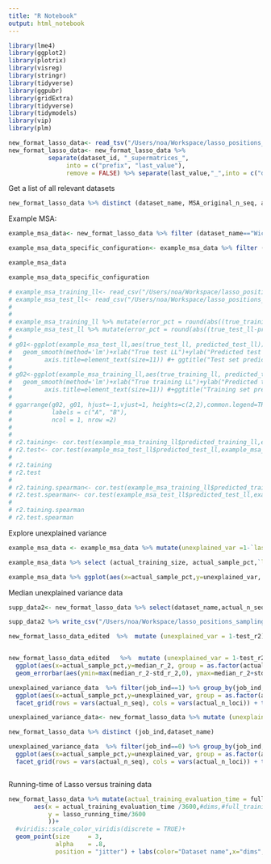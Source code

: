 ```yaml
---
title: "R Notebook"
output: html_notebook
---
```



```r
library(lme4)
library(ggplot2)
library(plotrix)
library(visreg)
library(stringr)
library(tidyverse)
library(ggpubr)
library(gridExtra)
library(tidyverse)
library(tidymodels)
library(vip) 
library(plm)
```


```r
new_format_lasso_data<- read_tsv("/Users/noa/Workspace/lasso_positions_sampling_results/f_lasso60.tsv")
new_format_lasso_data<- new_format_lasso_data %>% 
           separate(dataset_id, "_supermatrices_",
                into = c("prefix", "last_value"), 
                remove = FALSE) %>% separate(last_value,"_",into = c("dataset_name", "suffix")) %>%  select(-c("prefix","suffix"))
```

Get a list of all relevant datasets
```r
new_format_lasso_data %>% distinct (dataset_name, MSA_original_n_seq, actual_n_seq)
```




Example MSA:

```r
example_msa_data<- new_format_lasso_data %>% filter (dataset_name=="WickA3", actual_n_seq==60, actual_n_loci == 40000)

example_msa_data_specific_configuration<- example_msa_data %>% filter (actual_sample_pct==0.05, actual_training_size==1000)

example_msa_data

example_msa_data_specific_configuration

# example_msa_training_ll<- read_csv("/Users/noa/Workspace/lasso_positions_sampling_results/training_sitelh_df_prediction_Shen.csv")
# example_msa_test_ll<- read_csv("/Users/noa/Workspace/lasso_positions_sampling_results/test_sitelh_df_prediction_Shen.csv")
# 
# 
# example_msa_training_ll %>% mutate(error_pct = round(abs((true_training_ll-predicted_training_ll)/true_training_ll)*100,3)) %>% head(5)
# example_msa_test_ll %>% mutate(error_pct = round(abs((true_test_ll-predicted_test_ll)/true_test_ll)*100,3)) %>% head(5)
# 
# g01<-ggplot(example_msa_test_ll,aes(true_test_ll, predicted_test_ll)) +theme_classic()+
#   geom_smooth(method='lm')+xlab("True test LL")+ylab("Predicted test LL ")+geom_point()+ labs(title="")+theme(plot.title = element_text(hjust = 0.5))+ theme(plot.title = element_text(hjust = 0.5))+theme(axis.text=element_text(size=11),
#         axis.title=element_text(size=11)) #+ ggtitle("Test set predicted log-likelihood vs. true log-likelihood")
# 
# g02<-ggplot(example_msa_training_ll,aes(true_training_ll, predicted_training_ll)) +theme_classic()+
#   geom_smooth(method='lm')+xlab("True training LL")+ylab("Predicted training LL ")+geom_point()+ labs(title="")+theme(plot.title = element_text(hjust = 0.5))+ theme(plot.title = element_text(hjust = 0.5))+theme(axis.text=element_text(size=11),
#         axis.title=element_text(size=11)) #+ggtitle("Training set predicted log-likelihood vs. true log-likelihood")
# 
# ggarrange(g02, g01, hjust=-1,vjust=1, heights=c(2,2),common.legend=TRUE,
#           labels = c("A", "B"),
#           ncol = 1, nrow =2)
# 
# 
# r2.taining<- cor.test(example_msa_training_ll$predicted_training_ll,example_msa_training_ll$true_training_ll )
# r2.test<- cor.test(example_msa_test_ll$predicted_test_ll,example_msa_test_ll$true_test_ll )
# 
# r2.taining
# r2.test
# 
# r2.taining.spearman<- cor.test(example_msa_training_ll$predicted_training_ll,example_msa_training_ll$true_training_ll, method = "spearman" )
# r2.test.spearman<- cor.test(example_msa_test_ll$predicted_test_ll,example_msa_test_ll$true_test_ll, method = "spearman" )
# 
# r2.taining.spearman
# r2.test.spearman
```

Explore unexplained variance 
```r
example_msa_data <- example_msa_data %>% mutate(unexplained_var =1-`lasso_test_R^2`)

example_msa_data %>% select (actual_training_size, actual_sample_pct,`lasso_test_R^2`, unexplained_var)

example_msa_data %>% ggplot(aes(x=actual_sample_pct,y=unexplained_var, group = as.factor(actual_training_size), colour = as.factor(actual_training_size)))  + geom_point(size =3)+ geom_line()+ scale_x_continuous(breaks = c(0.01,0.025,0.05,0.1) ,labels = scales::percent) +labs(color="Training size",x="Sample percentage",y="Unexplained variance (%)", title="Percentage of unexplained variance on test set")  + scale_y_continuous(labels = scales::percent)+theme_classic() #+coord_cartesian(ylim = c(NA, 0.11))

```

Median unexplained variance data

```r
supp_data2<- new_format_lasso_data %>% select(dataset_name,actual_n_seq, actual_n_loci,actual_training_size, actual_sample_pct, number_loci_chosen ,`lasso_test_R^2`) %>% arrange(dataset_name)

supp_data2 %>% write_csv("/Users/noa/Workspace/lasso_positions_sampling_results/supp2.csv")

new_format_lasso_data_edited  %>%  mutate (unexplained_var = 1-test_r2) %>% group_by(actual_training_size, actual_sample_pct) %>%summarize(median_r_2 = median(test_r2),std_r_2 = sd(test_r2))


new_format_lasso_data_edited   %>%  mutate (unexplained_var = 1-test_r2) %>% group_by(actual_training_size, actual_sample_pct) %>%summarize(median_r_2 = median(unexplained_var),std_r_2 = sd(unexplained_var)) %>%
  ggplot(aes(x=actual_sample_pct,y=median_r_2, group = as.factor(actual_training_size), color = as.factor(actual_training_size))) +geom_line(size=1) + geom_point(size=2) + scale_x_continuous(labels = scales::percent,breaks = c(0.01,0.05,0.1)) +labs(color="Training size",x="Sample percentage",y="Unexplained variance (%)", title="Median percentage of unexplained variance on test sets") + scale_y_continuous(labels = scales::percent, expand = c(0,0)) +theme_classic()+# coord_cartesian(ylim = c(0, NA))+
  geom_errorbar(aes(ymin=max(median_r_2-std_r_2,0), ymax=median_r_2+std_r_2),position=position_dodge(0.005)) #+facet_wrap(~actual_training_size)
```




```r
                                                             
unexplained_variance_data  %>% filter(job_ind==1) %>% group_by(job_ind,actual_n_seq,actual_training_size, actual_sample_pct, actual_n_loci) %>%
  ggplot(aes(x=actual_sample_pct,y=unexplained_var, group = as.factor(actual_training_size), color = as.factor(actual_training_size))) +geom_line(size=1) + geom_point(size=2) + scale_x_continuous(labels = scales::percent,breaks = c(0.01,0.025,0.05,0.1)) +labs(color="Training size",x="Sample percentage",y="Unexplained variance (%)", title="Percentage of unexplained variance on test sets") + scale_y_continuous(labels = scales::percent, expand = c(0,0)) +theme_classic()+# coord_cartesian(ylim = c(0, NA))+
  facet_grid(rows = vars(actual_n_seq), cols = vars(actual_n_loci)) + theme(axis.text.x = element_text(angle = 60, vjust = 0.9, hjust=1))
```


```r
unexplained_variance_data<- new_format_lasso_data %>% mutate (unexplained_var =1-`lasso_test_R^2` )

new_format_lasso_data %>% distinct (job_ind,dataset_name)

unexplained_variance_data  %>% filter(job_ind==0) %>% group_by(job_ind,actual_n_seq,actual_training_size, actual_sample_pct, actual_n_loci) %>%
  ggplot(aes(x=actual_sample_pct,y=unexplained_var, group = as.factor(actual_training_size), color = as.factor(actual_training_size))) +geom_line(size=1) + geom_point(size=2) + scale_x_continuous(labels = scales::percent,breaks = c(0.01,0.025,0.05,0.1)) +labs(color="Training size",x="Sample percentage",y="Unexplained variance (%)", title="Percentage of unexplained variance on test sets") + scale_y_continuous(labels = scales::percent, expand = c(0,0)) +theme_classic()+# coord_cartesian(ylim = c(0, NA))+
  facet_grid(rows = vars(actual_n_seq), cols = vars(actual_n_loci)) + theme(axis.text.x = element_text(angle = 60, vjust = 0.9, hjust=1))



```
Running-time of Lasso versus training data

```r
new_format_lasso_data %>% mutate(actual_training_evaluation_time = full_size_training_evaluation_time*(actual_training_size/4000)) %>% distinct (dataset_name,actual_n_loci, actual_training_size,actual_training_evaluation_time, lasso_running_time,full_training_random_trees_generation_time)   %>% mutate(dims = actual_training_size*actual_n_loci) %>% ggplot(
       aes(x = actual_training_evaluation_time /3600,#dims,#full_training_random_trees_generation_time, 
           y = lasso_running_time/3600
           ))+
  #viridis::scale_color_viridis(discrete = TRUE)+
  geom_point(size     = 3,
             alpha    = .8, 
             position = "jitter") + labs(color="Dataset name",x="dims",y="Lasso running-time") +theme_classic()

```




